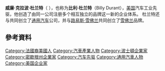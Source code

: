 {{Infobox person
| name        = 威廉·C·杜蘭特<br/>William C. Durant
| image       = WilliamCDurant.jpg
| caption     =
| birth_name  = William Crapo Durant
| birth_date  = {{birth date|1861|12|09}}
| birth_place = [[美國|美國]][[麻薩諸塞州|麻薩諸塞州]][[波士頓|波士頓]]
| death_date  = {{death date and age|1947|03|18|1861|12|08}}
| death_place = [[美國|美國]][[紐約州|紐約州]][[紐約|紐約]]
| occupation  = [[企業家|企業家]]
| religion    =
| children    = {{link-en|瑪潔莉·杜蘭特|Margery Durant}}（1887–1969）<ref>{{cite web|title=GW and Foggy Bottom Historical Encyclopedia: Margery Durant|url=http://encyclopedia.gwu.edu/index.php?title=Durant%2C_Margery|access-date=16 February 2015|url-status=dead|archive-url=https://web.archive.org/web/20150216034932/http://encyclopedia.gwu.edu/index.php?title=Durant%2C_Margery|archive-date=16 February 2015}}</ref><br>{{link-en|克里夫·杜蘭特|Cliff Durant}}（1890–1937）
| signature   =
| spouse      = 克拉拉·皮特（離婚）<ref>{{cite web|title=Invisible Manor History: Early Owner|url=http://www.invisiblemanor.com/?page_id=146|archive-url=https://web.archive.org/web/20110508000744/http://www.invisiblemanor.com/?page_id=146|url-status=dead|archive-date=8 May 2011|access-date=16 February 2015}}</ref><br>{{marriage|凱薩琳·萊德勒|1886|1947|end=sur.}}<ref>{{cite web|title=University of Michigan-Flint: Henry Howland Crapo Family|url=http://www.umflint.edu/archives/henry-howland-crapo-family-papers|access-date=16 February 2015|archive-date=2020-02-13|archive-url=https://web.archive.org/web/20200213181234/http://www.umflint.edu/archives/henry-howland-crapo-family-papers}}</ref>
| networth    =
| known for   = [[通用汽车|通用汽车]]共同创辦人
}}
'''威廉·克拉波·杜兰特'''（{{lang-en|William Crapo Durant}}  {{bd|1861年|12月8日|1947年|3月18日}}），也称为'''比利·杜兰特'''（Billy Durant），[[美国|美国]]汽车工业先驱，他创造了由同一公司注册多个相互独立的品牌这一新的企业体系。 杜兰特还与{{le|弗雷德里克·史密斯|Frederic L. Smith}}共同创立了[[通用汽车|通用汽车]]公司，并与[[路易斯·雪佛兰|路易斯·雪佛兰]]共同创立了[[雪佛兰|雪佛兰]]品牌。

== 參考資料 ==
{{reflist}}

{{DEFAULTSORT: Durant, William}}
[[Category:法國裔美國人|Category:法國裔美國人]]
[[Category:汽車產業人物|Category:汽車產業人物]]
[[Category:波士頓企業家|Category:波士頓企業家]]
[[Category:密歇根州企業家|Category:密歇根州企業家]]
[[Category:汽车先驱|Category:汽车先驱]]
[[Category:通用汽車人物|Category:通用汽車人物]]
[[Category:美国企业家|Category:美国企业家]]